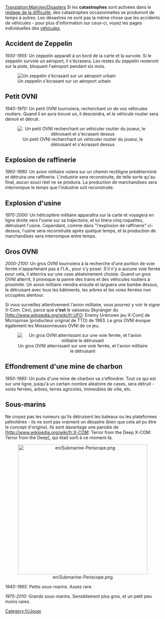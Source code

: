 [[Translation:Main/en/Disasters]]{{en/-}}{{fr/Table des matières}}
Si les '''catastrophes''' sont activées dans le [[Main/fr/Difficulté|réglage de la difficulté]], des catastrophes occasionnelles se produiront de temps à autres. Les désastres ne sont pas la même chose que les accidents de véhicules - pour plus d'information sur ceux-ci, voyez les pages individuelles des [[Main/fr/Véhicules|véhicules]].

== Accident de Zeppelin ==
''1930-1955:''
Un zeppelin apparaît à un bord de la carte et la survole. Si le zeppelin survole un aéroport, il s'écrasera. Les restes du zeppelin resteront sur la piste, bloquant l'aéroport pendant six mois.

[[File:en/zeppelin.png|center|frame|Un zeppelin s'écrasant sur un aéroport urbain]]

== Petit OVNI ==
''1940-1970:''
Un petit OVNI tournoiera, recherchant un de vos véhicules routiers. Quand il en aura trouvé un, il descendra, et le véhicule routier sera démoli et détruit.

<center>[[File:en/Smallufo.png|center|none|frame|Un petit OVNI recherchant un véhiculer routier du joueur, le détruisant et s'écrasant dessus]]</center>

== Explosion de raffinerie ==
''1960-1990:''
Un avion militaire volera sur un chemin rectiligne prédéterminé et détruira une raffinerie. L'industrie sera reconstruite, de telle sorte qu'au final, aucun souci réel ne se produira. La production de marchandises sera interrompue le temps que l'industrie soit reconstruite.

== Explosion d'usine ==
''1970-2000:''
Un hélicoptère militaire apparaîtra sur la carte et voyagera en ligne droite vers l'usine sur sa trajectoire, et lui tirera cinq roquettes, détruisant l'usine. Cependant, comme dans "l'explosion de raffinerie" ci-dessus, l'usine sera reconstruite après quelque temps, et la production de marchandises sera interrompue entre temps.

== Gros OVNI ==
''2000-2100:''
Un gros OVNI tournoiera à la recherche d'une portion de voie ferrée n'appartenant pas à l'I.A., pour s'y poser. S'il n'y a aucune voie ferrée pour cela, il atterrira sur une case aléatoirement choisie. Quand un gros OVNI atterrit, il provoque la panne des trains et des véhicules routiers à proximité. Un avion militaire viendra ensuite et larguera une bombe dessus, le détruisant avec tous les bâtiments, les arbres et les voies ferrées non occupées alentour.

Si vous surveillez attentivement l'avion militaire, vous pourrez y voir le signe X-Com. Ceci, parce que '''c'est''' le vaisseau Skyranger du [http://www.wikipedia.org/wiki/fr:UFO: Enemy Unknown jeu X-Com] de Microprose (producteur original de TTD) de 1993. Le gros OVNI évoque également les Moissonneuses OVNI de ce jeu.

<center>[[File:en/Largeufo.png|center|none|frame|Un gros OVNI atterrissant sur une voie ferrée, et l'avion militaire le détruisant]]</center>

== Effondrement d'une mine de charbon ==
''1950-1985:''
Un puits d'une mine de charbon va s'effondrer. Tout ce qui est sur une ligne, jusqu'à un certain nombre aléatoire de cases, sera détruit - voies ferrées, arbres, terres agricoles, immeubles de ville, etc.

== Sous-marins ==
Ne croyez pas les rumeurs qu'ils détruisent les bateaux ou les plateformes pétrolières - ils ne sont pas vraiment un désastre (bien que cela ait pu être le concept d'origine). Ils sont davantage une parodie de [http://www.wikipedia.org/wiki/fr:X-COM: Terror from the Deep X-COM: Terror from the Deep], qui était sorti à ce moment-là.

<center>[[File:en/Submarine-Periscope.png|center|420px]]</center>

''1940-1965:'' Petits sous-marins. Assez rare.

''1975-2010:'' Grands sous-marins. Sensiblement plus gros, et un petit peu moins rares.

[[Category:fr/Jouer]]